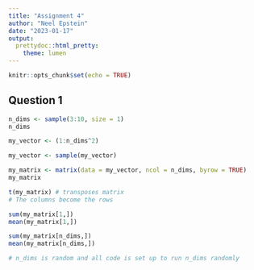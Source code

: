 ```yaml
---
title: "Assignment 4"
author: "Neel Epstein"
date: "2023-01-17"
output:  
  prettydoc::html_pretty:
    theme: lumen
---
```


```r
knitr::opts_chunk$set(echo = TRUE)
```

## Question 1
```r
n_dims <- sample(3:10, size = 1)
n_dims

my_vector <- (1:n_dims^2)

my_vector <- sample(my_vector)

my_matrix <- matrix(data = my_vector, ncol = n_dims, byrow = TRUE)
my_matrix

t(my_matrix) # transposes matrix
# The columns become the rows

sum(my_matrix[1,])
mean(my_matrix[1,])

sum(my_matrix[n_dims,])
mean(my_matrix[n_dims,])

# n_dims is random and all code is set up to run n_dims randomly

```

